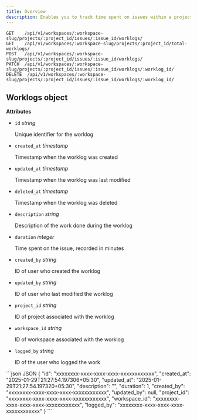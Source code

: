 ```yaml
---
title: Overview
description: Enables you to track time spent on issues within a project. Worklogs track duration in minutes and include details like description, timestamps, and user information.
---
```


```http
GET    /api/v1/workspaces/:workspace-slug/projects/:project_id/issues/:issue_id/worklogs/
GET    /api/v1/workspaces/:workspace-slug/projects/:project_id/total-worklogs/
POST   /api/v1/workspaces/:workspace-slug/projects/:project_id/issues/:issue_id/worklogs/
PATCH  /api/v1/workspaces/:workspace-slug/projects/:project_id/issues/:issue_id/worklogs/:worklog_id/
DELETE  /api/v1/workspaces/:workspace-slug/projects/:project_id/issues/:issue_id/worklogs/:worklog_id/
```

## Worklogs object

**Attributes**

*   `id` _string_

    Unique identifier for the worklog
    
*   `created_at` _timestamp_
    
    Timestamp when the worklog was created

*   `updated_at` _timestamp_
    
    Timestamp when the worklog was last modified

*   `deleted_at` _timestamp_
    
    Timestamp when the worklog was deleted

*   `description` _string_
    
    Description of the work done during the worklog

*   `duration` _integer_
    
    Time spent on the issue, recorded in minutes

*   `created_by` _string_ 

    ID of user who created the worklog

*   `updated_by` _string_ 

    ID of user who last modified the worklog

*   `project_id` _string_

    ID of project associated with the worklog

*   `workspace_id` _string_ 

    ID of workspace associated with the worklog

*   `logged_by` _string_

    ID of the user who logged the work


<ResponseExample>
```json JSON
    {
        "id": "xxxxxxxx-xxxx-xxxx-xxxx-xxxxxxxxxxxx",
        "created_at": "2025-01-29T21:27:54.197306+05:30",
        "updated_at": "2025-01-29T21:27:54.197320+05:30",
        "description": "",
        "duration": 1,
        "created_by": "xxxxxxxx-xxxx-xxxx-xxxx-xxxxxxxxxxxx",
        "updated_by": null,
        "project_id": "xxxxxxxx-xxxx-xxxx-xxxx-xxxxxxxxxxxx",
        "workspace_id": "xxxxxxxx-xxxx-xxxx-xxxx-xxxxxxxxxxxx",
        "logged_by": "xxxxxxxx-xxxx-xxxx-xxxx-xxxxxxxxxxxx"
    }
```
</ResponseExample>
